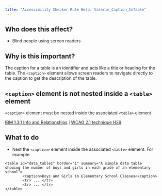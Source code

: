 ```yaml
---
title: "Accessibility Checker Rule Help: Valerie_Caption_InTable"
---
```


<div className="toolHelp">
<Row>
<Column colLg={5} colMd={3} colSm={4} className="toolLeft">

## Who does this affect?

 * Blind people using screen readers

## Why is this important?

The caption for a table is an identifier and acts like a title or heading for the table. The `<caption>` element allows screen readers to navigate directly to the caption to get the description of the table.

</Column>
<Column colLg={11} colMd={5} colSm={4} className="toolMain">

<div id="locLevel"></div>

## `<caption>` element is not nested inside a `<table>` element
`<caption>` element must be nested inside the associated `<table>` element

[IBM 1.3.1 Info and Relationships](https://www.ibm.com/able/guidelines/ci162/info_and_relationships.html) | [WCAG 2.1 technique H39](https://www.w3.org/WAI/WCAG21/Techniques/html/H39)


<div id="locSnippet"></div>

## What to do

 * Nest the `<caption>` element inside the associated `<table>` element. For example:

```
<table id="data_table1" border="1" summary="A simple data table showing the number of boys and girls in each grade of an elementary school">
        <caption>Boys and Girls in Elementary School Classes</caption>
        <tr> ... </tr>
        <tr> ... </tr>
</table>
```

</Column>
</Row>
</div>

